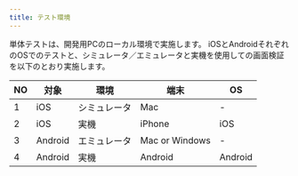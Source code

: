 ```yaml
---
title: テスト環境
---
```


単体テストは、開発用PCのローカル環境で実施します。
iOSとAndroidそれぞれのOSでのテストと、シミュレータ／エミュレータと実機を使用しての画面検証を以下のとおり実施します。

| NO | 対象 | 環境 | 端末 | OS |
| --- | --- | --- | --- | --- |
| 1 | iOS | シミュレータ | Mac | - |
| 2 | iOS | 実機 | iPhone | iOS |
| 3 | Android | エミュレータ | Mac or Windows | - |
| 4 | Android | 実機 | Android | Android |
